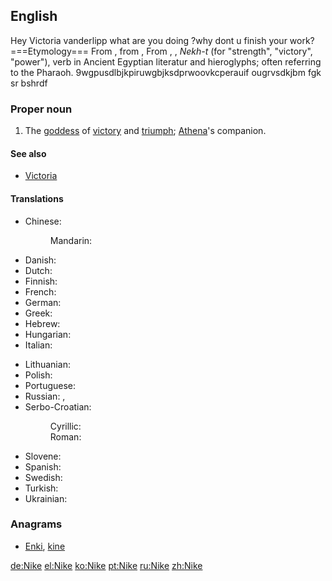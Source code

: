 ==English==

{{wikipedia|Nike (mythology)}}
Hey Victoria vanderlipp what are you doing ?why dont u finish your work?===Etymology===
From {{etyl|grc|en}} {{term|Νίκη|tr=Nikē|lang=grc|sc=polytonic}}, from {{term|νίκη||victory|tr=nikē|lang=grc|sc=polytonic}}, From {{etyl|egy|en}}, {{etyl|cop|en}}, ''Nekh-t'' (for "strength", "victory", "power"), verb in Ancient Egyptian literatur and hieroglyphs; often referring to the Pharaoh.
9wgpusdlbjkpiruwgbjksdprwoovkcperauif ougrvsdkjbm fgk sr bshrdf

===Proper noun===
{{en-proper noun}}

# {{Greek god}} The [[goddess]] of [[victory]] and [[triumph]]; [[Athena]]'s companion.

====See also====
* [[Victoria]]

====Translations====
{{trans-top|Greek goddess of victory}}
* Chinese:
*: Mandarin: {{t|cmn|尼刻|tr=Níkè|sc=Hani}}
* Danish: {{t-|da|Nike|f}}
* Dutch: {{t|nl|Nikè|f}}
* Finnish: {{t-|fi|Nike|f}}
* French: {{t-|fr|Niké|f}}
* German: {{t+|de|Nike|f}}
* Greek: {{t|el|Νίκη|tr=Níki|sc=Grek}}
* Hebrew: {{t|he|ניקה|f|sc=Hebr}}
* Hungarian: {{t-|hu|Niké}}
* Italian: {{t-|it|Nike}}
{{trans-mid}}
* Lithuanian: {{t|lt|Nikė|f}}
* Polish: {{t-|pl|Nike|f}}
* Portuguese: {{t+|pt|Nice|f}}
* Russian: {{t|ru|Ника|f|tr=Nika|sc=Cyrl}}, {{t|ru|Нике|f|tr=Nike|sc=Cyrl}}
* Serbo-Croatian:
*: Cyrillic: {{t|sh|Ника|f|sc=Cyrl}}
*: Roman: {{t|sh|Nika|f}}
* Slovene: {{t-|sl|Nike|f}}
* Spanish: {{t-|es|Niké}}
* Swedish: {{t-|sv|Nike|f}}
* Turkish: {{t-|tr|Nike|f}}
* Ukrainian: {{t|uk|Ніке|f|tr=Nike|sc=Cyrl}}
{{trans-bottom}}

===Anagrams===
* [[Enki#English|Enki]], [[kine#English|kine]]

[[de:Nike]]
[[el:Nike]]
[[ko:Nike]]
[[pt:Nike]]
[[ru:Nike]]
[[zh:Nike]]